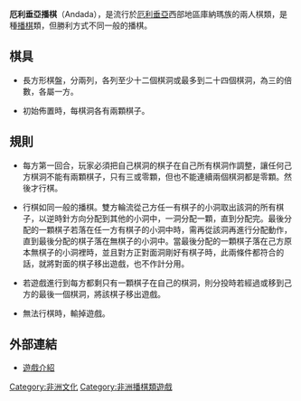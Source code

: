 '''厄利垂亞播棋'''（Andada），是流行於[[厄利垂亞|厄利垂亞]]西部地區庫納瑪族的兩人棋類，是種[[播棋|播棋]]類，但勝利方式不同一般的播棋。

== 棋具 ==

*長方形棋盤，分兩列，各列至少十二個棋洞或最多到二十四個棋洞，為三的倍數，各屬一方。

*初始佈置時，每棋洞各有兩顆棋子。

==規則==

*每方第一回合，玩家必須把自己棋洞的棋子在自己所有棋洞作調整，讓任何己方棋洞不能有兩顆棋子，只有三或零顆，但也不能連續兩個棋洞都是零顆。然後才行棋。

*行棋如同一般的播棋。雙方輪流從己方任一有棋子的小洞取出該洞的所有棋子，以逆時針方向分配到其他的小洞中，一洞分配一顆，直到分配完。最後分配的一顆棋子若落在任一方有棋子的小洞中時，需再從該洞再進行分配動作，直到最後分配的棋子落在無棋子的小洞中。當最後分配的一顆棋子落在己方原本無棋子的小洞裡時，並且對方正對面洞剛好有棋子時，此兩條件都符合的話，就將對面的棋子移出遊戲，也不作計分用。

*若遊戲進行到每方都剩只有一顆棋子在自己的棋洞，則分投時若經過或移到己方的最後一個棋洞，將該棋子移出遊戲。

*無法行棋時，輸掉遊戲。


==外部連結==

*[http://www.wikimanqala.org/wiki/Andada 遊戲介紹] {{Wayback|url=http://www.wikimanqala.org/wiki/Andada |date=20100311035429 }}


[[Category:非洲文化|Category:非洲文化]]
[[Category:非洲播棋類遊戲|Category:非洲播棋類遊戲]]